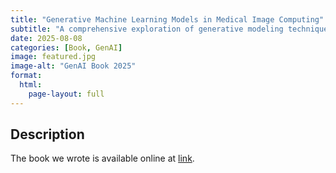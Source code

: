 ```yaml
---
title: "Generative Machine Learning Models in Medical Image Computing"
subtitle: "A comprehensive exploration of generative modeling techniques tailored to the unique demands of medical imaging."
date: 2025-08-08
categories: [Book, GenAI]
image: featured.jpg
image-alt: "GenAI Book 2025"
format: 
  html: 
    page-layout: full
---
```


## Description

The book we wrote is available online at [link](https://link.springer.com/book/10.1007/978-3-031-80965-1).